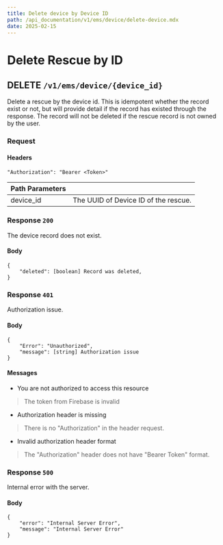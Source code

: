 ```yaml
---
title: Delete device by Device ID
path: /api_documentation/v1/ems/device/delete-device.mdx
date: 2025-02-15
---
```


# Delete Rescue by ID

## DELETE `/v1/ems/device/{device_id}`

Delete a rescue by the device id. This is idempotent whether the record exist or not, but will provide detail if the record has existed through the response. The record will not be deleted if the rescue record is not owned by the user.

### Request

#### Headers

```
"Authorization": "Bearer <Token>"
```

| Path Parameters | |
| ---- | ----- |
| device_id | The UUID of Device ID of the rescue. |

### Response `200`

The device record does not exist. 

#### Body

```
{
    "deleted": [boolean] Record was deleted,
}
```

### Response `401`

Authorization issue.

#### Body
```
{
    "Error": "Unauthorized",
    "message": [string] Authorization issue
}
```

#### Messages

- You are not authorized to access this resource
> The token from Firebase is invalid
- Authorization header is missing
> There is no "Authorization" in the header request.
- Invalid authorization header format
> The "Authorization" header does not have "Bearer Token" format.

### Response `500`

Internal error with the server.

#### Body
```
{
    "error": "Internal Server Error",
    "message": "Internal Server Error"
}
```